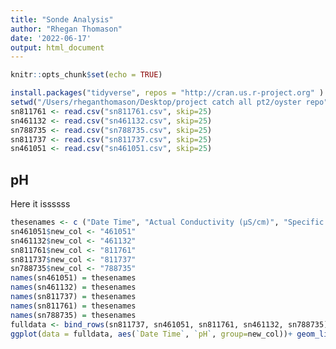 ```yaml
---
title: "Sonde Analysis"
author: "Rhegan Thomason"
date: '2022-06-17'
output: html_document
---
```


```r
knitr::opts_chunk$set(echo = TRUE)
```


```r
install.packages("tidyverse", repos = "http://cran.us.r-project.org" )
setwd("/Users/rheganthomason/Desktop/project catch all pt2/oyster repo")
sn811761 <- read.csv("sn811761.csv", skip=25)
sn461132 <- read.csv("sn461132.csv", skip=25)
sn788735 <- read.csv("sn788735.csv", skip=25)
sn811737 <- read.csv("sn811737.csv", skip=25)
sn461051 <- read.csv("sn461051.csv", skip=25)
```

## pH

Here it issssss

```r
thesenames <- c ("Date Time", "Actual Conductivity (µS/cm)", "Specific Conductivity (µS/cm)", "Salinity (PSU)", "Resistivity (Ω⋅cm)", "Density (g/cm³)", "Total Dissolved Solids (ppt)", "Chlorophyll-a Fluorescence (RFU)", "RDO Concentration (mg/L)", "RDO Saturation (%Sat)", "Oxygen Partial Pressure (Torr)", "pH", "pH mV", "ORP (mV)", "Temperature (°C)", "External Voltage (V)", "Battery Capacity (%)", "Barometric Pressure (mm Hg)", "Pressure (psi)", "Depth (m)", "new_col")
sn461051$new_col <- "461051"
sn461132$new_col <- "461132"
sn811761$new_col <- "811761"
sn811737$new_col <- "811737"
sn788735$new_col <- "788735"
names(sn461051) = thesenames
names(sn461132) = thesenames
names(sn811737) = thesenames
names(sn811761) = thesenames
names(sn788735) = thesenames
fulldata <- bind_rows(sn811737, sn461051, sn811761, sn461132, sn788735)
ggplot(data = fulldata, aes(`Date Time`, `pH`, group=new_col))+ geom_line(aes(color=new_col))+ theme(axis.text.x = element_text(angle = 90, vjust = 0.5, hjust=1))
```
